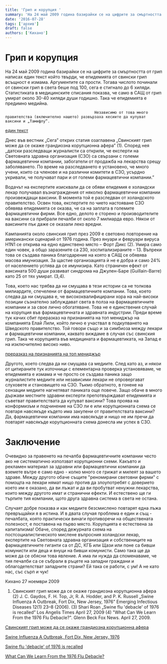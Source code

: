 ```yaml
---
title: 'Грип и корупция '
summary: 'На 24 май 2009 година базирайки се на цифрите за смъртността от грип написах един текст който твърди, че епидемията от свински грип всъщност е измама....'
date: '2016-07-28'
tags: ['архив']
draft: false
authors: ['Кихано']
---
```


# Грип и корупция

На 24 май 2009 година базирайки се на цифрите за смъртността от грип написах един текст който твърди, че епидемията от свински грип всъщност е измама. Аргументите са прости. Тогава числото починали от свински грип в света беше под 100, сега е стигнало до 6 хиляди. Статистиката в медицинските списания показва, че само в САЩ от грип умират около 30-40 хиляди души годишно. Така че епидемията е предимно медийна.

                                            Независимо от това много правителства (включително нашето) развързаха кесиите да купуват ваксини и „Тамифлу”.

[един текст](chastnain.html)

Днес във вестник „Сега” открих статия озаглавена „Свинският грип може да се окаже грандиозна корупционна афера” (1). Според нея „датски разследващи журналисти са открили, че експерти на Световната здравна организация (СЗО) са свързани с големи фармацевтични компании, забогатели от продажба на лекарства срещу заболяването. По време на разследването е установено, че много учени, които са членове и на различни комитети в СЗО, усърдно укривали, че получават пари и от големи фармацевтични компании.”

Водачът на експертите изисквали да се обяви епидемия е холандски лекар получавал възнаграждения от няколко фармацевтични компании произвеждащи ваксини. В момента той е разследван от холандското правителство. Освен това, експертите по чието настояване СЗО обявява епидемията се оказва, че са на заплата в големите фармацевтични фирми. Все едно, делото е сторено и производителите на ваксини са прибрали печалби от около 7 милиарда евро. Някои от ваксините пък даже се оказали леко вредни.

Кампанията около свинския грип през 2009 е световно повторение на американски сценарий от 1976 година. През януари и февруари вируса H1N1 се открива на едно единствено място – Форт Дикс (2). Умира само един човек, а общо заразените са 230, хоспитализираните – 13. Въпреки това се създава паника благодарение на която в САЩ се обявява масова имунизация. За щастие организацията ѝ не е добра и само 24% от населението успява да се имунизира. Като страничен ефект от ваксината 500 души развиват синдрома на Джулен-Баре (Guillain-Barre) като 25 от тях умират. (3,4).

Това, което нас трябва да ни смущава в тези истории са не толкова милиардите, спечелени от фармацевтичните компании. Това, което следва да ни смущава е, че висококвалифицирани хора на най-високи позиции съзнателно заблуждават света в полза на фармацевтичните компании и за свое лично обогатяване. Това не е единствения случай на корупция във фармацевтичната и здравната индустрии. Преди време тук качих сбит преразказ на признанията на топ мениджър на компанията Елай Лили, който лично е участвал в подкупването на Шведското правителство. Той говори също и за симбиоза между лекари и фармацевтични компании, каквато виждаме в случая със свинския грип. Така че корупцията във медицината и фармацевтиката, на Запад е на изключително високо ниво.

[преразказ на признанията на топ мениджър](Nebenwkgn.html)

Другото, което следва да ни смущава са медиите. След като аз, и някои от цитираните тук източници с елементарна проверка установяваме, че епидемията е измама и че просто се създава паника защо журналистите медиите или независими лекари не опровергават слуховете и становището на СЗО. Тъкмо обратното, в гонене на сензации медиите нагнетяват паниката още повече. Защо обаче в много държави местните здравни експерти препотвърждават епидемията и съветват правителствата да купуват ваксини? Това проява на конформизъм и подчинение на СЗО ли е или корупционната схема се повтаря навсякъде където има закупени от правителствата ваксини? Да, фармацевтични компании има навсякъде и нищо не им пречи да повтарят навсякъде корупционната схема донесла им успех в СЗО.

# Заключение

Очевидно за правенето на печалба фармацевтичните компании често ако не систематично използват корупционни схеми. Какъвто и рекламен материал за здравни или фармацевтични компании да вземете вътре е само едно - колко много се грижат и милеят за вашето здраве. Между другото обаче същите "реномирани световни фирми" с помощта на лекари нямат нищо против да злоупотребят с доверието което им е оказано, да ви лъжат и да ви пробутват ненужни лекарства, които между другото имат и странични ефекти. И естествено ще ги търпите тия компании, щото друга здравна система в света не остана.

Случаят добре показва и как медиите безсмислено повтарят една лъжа превръщайки я в истина. И в двата случая проблема е един и същ - печалбата, която практически винаги противоречи на обществената полезност, е поставена на първо място. Корупцията е естествена за капитализма! Обаче, според дежурната схема на постсоциалистическото мислене въпросния холандски лекар, експертите на Световната здравна организация и собствениците на фармацевтичните гиганти са от ДС, КГБ или Щази или поне са бивши комунисти или деца и внуци на бивши комунисти. Само така ще да може да се обясни това явление. А има ли нужда да споменаваме, че тия печалби са се събрали в ръцете на западни граждани и облагодетелстват западните страни? Ей така се работи, с ум! А не като нас, със сърп и чук!

Кихано 27 ноември 2009

1. Свинският грип може да се окаже грандиозна корупционна афера
   (2) J. C. Gaydos, F. H. Top, Jr, R. A. Hodder, and P. K. Russell „Swine Influenza A Outbreak, Fort Dix, New Jersey, 1976” Emerging Infectious Diseases 12(1) 23–8 (2006).
   (3) Shari Roan „Swine flu 'debacle' of 1976 is recalled” Los Angelis Times April 27, 2009
   (4) "What Can We Learn From the 1976 Flu Debacle?". Glenn Beck Fox News. April 27, 2009.

[Свинският грип може да се окаже грандиозна корупционна афера](http://www.segabg.com/online/new/articlenew.asp?issueid=4517&sectionid=4&id=0000701)

[Swine Influenza A Outbreak, Fort Dix, New Jersey, 1976](http://www.cdc.gov/ncidod/EID/vol12no01/05-0965.htm)

[Swine flu 'debacle' of 1976 is recalled](http://articles.latimes.com/2009/apr/27/science/sci-swine-history27?pg=1)

[What Can We Learn From the 1976 Flu Debacle?](http://www.foxnews.com/story/0,2933,518266,00.html)
